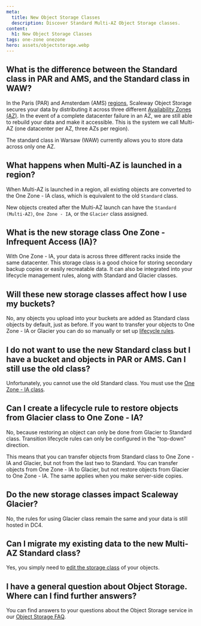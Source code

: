 ```yaml
---
meta:
  title: New Object Storage Classes
  description: Discover Standard Multi-AZ Object Storage classes.
content:
  h1: New Object Storage Classes
tags: one-zone onezone 
hero: assets/objectstorage.webp
---
```


<Concept>

## What is the difference between the Standard class in PAR and AMS, and the Standard class in WAW?
In the Paris (PAR) and Amsterdam (AMS) [regions](/storage/object/concepts/#region-and-availability-zone), Scaleway Object Storage secures your data by distributing it across three different [Availability Zones (AZ)](/storage/object/concepts/#region-and-availability-zone). In the event of a complete datacenter failure in an AZ, we are still able to rebuild your data and make it accessible. This is the system we call Multi-AZ (one datacenter per AZ, three AZs per region).

The standard class in Warsaw (WAW) currently allows you to store data across only one AZ.

</Concept>

<Concept>

## What happens when Multi-AZ is launched in a region?

When Multi-AZ is launched in a region, all existing objects are converted to the One Zone - IA class, which is equivalent to the old `Standard` class.

New objects created after the Multi-AZ launch can have the `Standard (Multi-AZ)`, `One Zone - IA`, or the `Glacier` class assigned.

</Concept>

<Concept>

## What is the new storage class One Zone - Infrequent Access (IA)?
With One Zone - IA, your data is across three different racks inside the same datacenter. This storage class is a good choice for storing secondary backup copies or easily recreatable data. 
It can also be integrated into your lifecycle management rules, along with Standard and Glacier classes.

</Concept>

<Concept>

## Will these new storage classes affect how I use my buckets?
No, any objects you upload into your buckets are added as Standard class objects by default, just as before. If you want to transfer your objects to One Zone - IA or Glacier you can do so manually or set up [lifecycle rules](/storage/object/api-cli/lifecycle-rules-api/). 

</Concept>

<Concept>

## I do not want to use the new Standard class but I have a bucket and objects in PAR or AMS. Can I still use the old class?
Unfortunately, you cannot use the old Standard class. You must use the [One Zone - IA class](/storage/object/concepts/#storage-class).

</Concept>

<Concept>

## Can I create a lifecycle rule to restore objects from Glacier class to One Zone - IA?
No, because restoring an object can only be done from Glacier to Standard class. Transition lifecycle rules can only be configured in the "top-down" direction. 

This means that you can transfer objects from Standard class to One Zone - IA and Glacier, but not from the last two to Standard. You can transfer objects from One Zone - IA to Glacier, but not restore objects from Glacier to One Zone - IA. The same applies when you make server-side copies. 

<Lightbox src="scaleway-schema-life-cycle-object-storage.webp" alt="" />

</Concept>

<Concept>

## Do the new storage classes impact Scaleway Glacier?
No, the rules for using Glacier class remain the same and your data is still hosted in DC4.

</Concept>

<Concept>

## Can I migrate my existing data to the new Multi-AZ Standard class?
Yes, you simply need to [edit the storage class](/storage/object/how-to/edit-storage-class/) of your objects. 

</Concept>

<Concept>

## I have a general question about Object Storage. Where can I find further answers?
You can find answers to your questions about the Object Storage service in our [Object Storage FAQ](/faq/objectstorage/).

</Concept>
